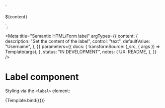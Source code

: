 <!--
@license EUPL-1.2
Copyright (c) 2021 Robbert Broersma
-->


<!-- Import component and component styles -->


<!-- Import Docs -->


  `<div class="utrecht-html">
  <label>${content}</label>
</div>`;

<Meta
  title="Semantic HTML/Form label"
  argTypes={{
    content: {
      description: "Set the content of the label",
      control: "text",
      defaultValue: "Username",
    },
  }}
  parameters={{
    docs: {
      transformSource: (_src, { args }) => Template(args),
    },
    status: "IN DEVELOPMENT",
    notes: {
      UX: README,
    },
  }}
/>

# Label component

Styling via the `<label>` element:

<Canvas>
  <Story name="Label">{Template.bind({})}</Story>
</Canvas>

<ArgsTable story="Label" />
